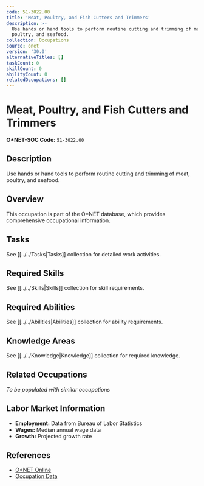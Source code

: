 ```yaml
---
code: 51-3022.00
title: 'Meat, Poultry, and Fish Cutters and Trimmers'
description: >-
  Use hands or hand tools to perform routine cutting and trimming of meat,
  poultry, and seafood.
collection: Occupations
source: onet
version: '30.0'
alternativeTitles: []
taskCount: 0
skillCount: 0
abilityCount: 0
relatedOccupations: []
---
```

# Meat, Poultry, and Fish Cutters and Trimmers

**O*NET-SOC Code:** `51-3022.00`

## Description

Use hands or hand tools to perform routine cutting and trimming of meat, poultry, and seafood.

## Overview

This occupation is part of the O*NET database, which provides comprehensive occupational information.

## Tasks

See [[../../Tasks|Tasks]] collection for detailed work activities.

## Required Skills

See [[../../Skills|Skills]] collection for skill requirements.

## Required Abilities

See [[../../Abilities|Abilities]] collection for ability requirements.

## Knowledge Areas

See [[../../Knowledge|Knowledge]] collection for required knowledge.

## Related Occupations

*To be populated with similar occupations*

## Labor Market Information

- **Employment:** Data from Bureau of Labor Statistics
- **Wages:** Median annual wage data
- **Growth:** Projected growth rate

## References

- [O*NET Online](https://www.onetonline.org/link/summary/51-3022.00)
- [Occupation Data](https://www.onetcenter.org/)
